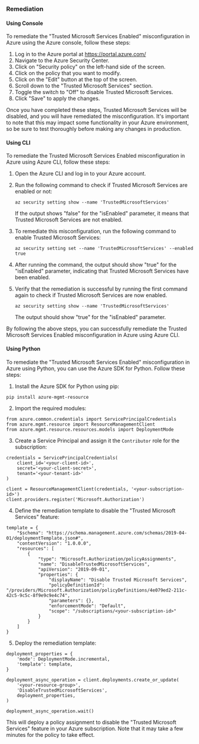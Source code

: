 ### Remediation

#### Using Console

To remediate the "Trusted Microsoft Services Enabled" misconfiguration in Azure using the Azure console, follow these steps:

1. Log in to the Azure portal at https://portal.azure.com/
2. Navigate to the Azure Security Center.
3. Click on "Security policy" on the left-hand side of the screen.
4. Click on the policy that you want to modify.
5. Click on the "Edit" button at the top of the screen.
6. Scroll down to the "Trusted Microsoft Services" section.
7. Toggle the switch to "Off" to disable Trusted Microsoft Services.
8. Click "Save" to apply the changes.

Once you have completed these steps, Trusted Microsoft Services will be disabled, and you will have remediated the misconfiguration. It's important to note that this may impact some functionality in your Azure environment, so be sure to test thoroughly before making any changes in production.

#### Using CLI

To remediate the Trusted Microsoft Services Enabled misconfiguration in Azure using Azure CLI, follow these steps:

1. Open the Azure CLI and log in to your Azure account.
2. Run the following command to check if Trusted Microsoft Services are enabled or not:
   
   ```az security setting show --name 'TrustedMicrosoftServices'```
   
   If the output shows "false" for the "isEnabled" parameter, it means that Trusted Microsoft Services are not enabled.

3. To remediate this misconfiguration, run the following command to enable Trusted Microsoft Services:

   ```az security setting set --name 'TrustedMicrosoftServices' --enabled true```

4. After running the command, the output should show "true" for the "isEnabled" parameter, indicating that Trusted Microsoft Services have been enabled.

5. Verify that the remediation is successful by running the first command again to check if Trusted Microsoft Services are now enabled.

   ```az security setting show --name 'TrustedMicrosoftServices'```

   The output should show "true" for the "isEnabled" parameter.

By following the above steps, you can successfully remediate the Trusted Microsoft Services Enabled misconfiguration in Azure using Azure CLI.

#### Using Python

To remediate the "Trusted Microsoft Services Enabled" misconfiguration in Azure using Python, you can use the Azure SDK for Python. Follow these steps:

1. Install the Azure SDK for Python using pip:

```
pip install azure-mgmt-resource
```

2. Import the required modules:

```
from azure.common.credentials import ServicePrincipalCredentials
from azure.mgmt.resource import ResourceManagementClient
from azure.mgmt.resource.resources.models import DeploymentMode
```

3. Create a Service Principal and assign it the `Contributor` role for the subscription:

```
credentials = ServicePrincipalCredentials(
    client_id='<your-client-id>',
    secret='<your-client-secret>',
    tenant='<your-tenant-id>'
)

client = ResourceManagementClient(credentials, '<your-subscription-id>')
client.providers.register('Microsoft.Authorization')
```

4. Define the remediation template to disable the "Trusted Microsoft Services" feature:

```
template = {
    "$schema": "https://schema.management.azure.com/schemas/2019-04-01/deploymentTemplate.json#",
    "contentVersion": "1.0.0.0",
    "resources": [
        {
            "type": "Microsoft.Authorization/policyAssignments",
            "name": "DisableTrustedMicrosoftServices",
            "apiVersion": "2019-09-01",
            "properties": {
                "displayName": "Disable Trusted Microsoft Services",
                "policyDefinitionId": "/providers/Microsoft.Authorization/policyDefinitions/4e079ed2-211c-42c5-9c5c-8f9e9c9e4c74",
                "parameters": {},
                "enforcementMode": "Default",
                "scope": "/subscriptions/<your-subscription-id>"
            }
        }
    ]
}
```

5. Deploy the remediation template:

```
deployment_properties = {
    'mode': DeploymentMode.incremental,
    'template': template,
}

deployment_async_operation = client.deployments.create_or_update(
    '<your-resource-group>',
    'DisableTrustedMicrosoftServices',
    deployment_properties,
)

deployment_async_operation.wait()
```

This will deploy a policy assignment to disable the "Trusted Microsoft Services" feature in your Azure subscription. Note that it may take a few minutes for the policy to take effect.

